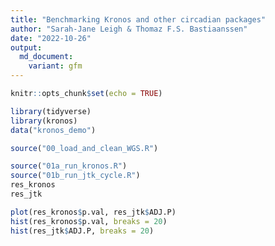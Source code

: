 ```yaml
---
title: "Benchmarking Kronos and other circadian packages"
author: "Sarah-Jane Leigh & Thomaz F.S. Bastiaanssen"
date: "2022-10-26"
output:
  md_document:
    variant: gfm
---
```


```r
knitr::opts_chunk$set(echo = TRUE)
```

```r
library(tidyverse)
library(kronos)
data("kronos_demo")

```

```r
source("00_load_and_clean_WGS.R")

```

```r
source("01a_run_kronos.R")
source("01b_run_jtk_cycle.R")
res_kronos
res_jtk

plot(res_kronos$p.val, res_jtk$ADJ.P)
hist(res_kronos$p.val, breaks = 20)
hist(res_jtk$ADJ.P, breaks = 20)

```
